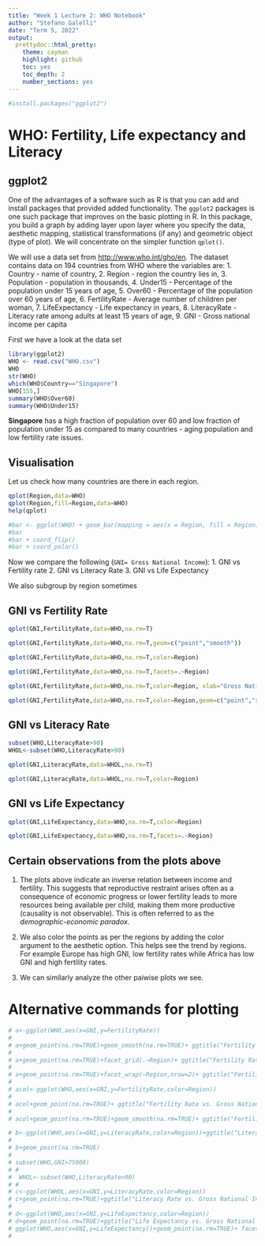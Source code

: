 ```yaml
---
title: "Week 1 Lecture 2: WHO Notebook"
author: "Stefano Galelli"
date: "Term 5, 2022"
output:
  prettydoc::html_pretty:
    theme: cayman
    highlight: github
    toc: yes
    toc_depth: 2
    number_sections: yes
---
```


```r
#install.packages("ggplot2")
```
# WHO: Fertility, Life expectancy and Literacy

## ggplot2
One of the advantages of a software such as R is that you can add and install packages that provided added functionality. The `ggplot2` packages is one such package that improves on the basic plotting in R. In this package, you build a graph by adding layer upon layer where you specify the data, aesthetic mapping, statistical transformations (if any) and geometric object (type of plot). We will concentrate on the simpler function `qplot()`.

We will use a data set from <http://www.who.int/gho/en>. The dataset contains data on 194 countries from WHO where the variables are: 
1. Country - name of country, 
2. Region - region the country lies in, 
3. Population - population in thousands, 
4. Under15 - Percentage of the population under 15 years of age, 
5. Over60 - Percentage of the population over 60 years of age,
6. FertilityRate - Average number of children per woman,
7. LifeExpectancy - Life expectancy in years,
8. LiteracyRate - Literacy rate among adults at least 15 years of age,
9. GNI - Gross national income per capita


First we have a look at the data set
```r
library(ggplot2)
WHO <- read.csv("WHO.csv")
WHO
str(WHO)
which(WHO$Country=="Singapore")
WHO[155,]
summary(WHO$Over60)
summary(WHO$Under15)
```

**Singapore** has a high fraction of population over 60 and low fraction of population under 15 as compared to many countries - aging population and low fertility rate issues.  

## Visualisation

Let us check how many countries are there in each region.
```r
qplot(Region,data=WHO)
qplot(Region,fill=Region,data=WHO)
help(qplot)

#bar <- ggplot(WHO) + geom_bar(mapping = aes(x = Region, fill = Region), show.legend = FALSE, width = 1) +  theme(aspect.ratio = 1) + labs(x = NULL, y = NULL)
#bar
#bar + coord_flip()
#bar + coord_polar()
```

Now we compare the following (`GNI= Gross National Income`):
1. GNI vs Fertility rate
2. GNI vs Literacy Rate
3. GNI vs Life Expectancy

We also subgroup by region sometimes

## GNI vs Fertility Rate
```r
qplot(GNI,FertilityRate,data=WHO,na.rm=T)

qplot(GNI,FertilityRate,data=WHO,na.rm=T,geom=c("point","smooth"))

qplot(GNI,FertilityRate,data=WHO,na.rm=T,color=Region)

qplot(GNI,FertilityRate,data=WHO,na.rm=T,facets=.~Region)

qplot(GNI,FertilityRate,data=WHO,na.rm=T,color=Region, xlab="Gross National Income", ylab="Fertility Rate")

qplot(GNI,FertilityRate,data=WHO,na.rm=T,color=Region,geom=c("point","smooth"))

```

## GNI vs Literacy Rate

```r
subset(WHO,LiteracyRate>90)
WHOL<-subset(WHO,LiteracyRate>90)

qplot(GNI,LiteracyRate,data=WHOL,na.rm=T)

qplot(GNI,LiteracyRate,data=WHOL,na.rm=T,color=Region)

```

## GNI vs Life Expectancy
```r
qplot(GNI,LifeExpectancy,data=WHO,na.rm=T,color=Region)

qplot(GNI,LifeExpectancy,data=WHO,na.rm=T,facets=.~Region)
```


## Certain observations from the plots above

1. The plots above indicate an inverse relation between income and fertility. This suggests that reproductive restraint arises often as a consequence of economic progress or lower fertility leads to more resources being available per child, making them more productive (causality is not observable). This is often referred to as the *demographic-economic paradox*.

2. We also color the points as per the regions by adding the color argument to the aesthetic option. 
This helps see the trend by regions. For example Europe has high GNI, low fertility rates while Africa has low GNI and high fertility rates.

3. We can similarly analyze the other paiwise plots we see.


# Alternative commands for plotting

```r
# a<-ggplot(WHO,aes(x=GNI,y=FertilityRate))
# 
# a+geom_point(na.rm=TRUE)+geom_smooth(na.rm=TRUE)+ ggtitle("Fertility Rate vs. Gross National Income") + xlab("Gross National Income") + ylab("Fertility Rate")
# 
# a+geom_point(na.rm=TRUE)+facet_grid(.~Region)+ ggtitle("Fertility Rate vs. Gross National Income") + xlab("Gross National Income") + ylab("Fertility Rate")
#   
# a+geom_point(na.rm=TRUE)+facet_wrap(~Region,nrow=2)+ ggtitle("Fertility Rate vs. Gross National Income") + xlab("Gross National Income") + ylab("Fertility Rate")
# 
# acol<-ggplot(WHO,aes(x=GNI,y=FertilityRate,color=Region))
# 
# acol+geom_point(na.rm=TRUE)+ ggtitle("Fertility Rate vs. Gross National Income") + xlab("Gross National Income") + ylab("Fertility Rate")
# 
# acol+geom_point(na.rm=TRUE)+geom_smooth(na.rm=TRUE)+ ggtitle("Fertility Rate vs. Gross National Income") + xlab("Gross National Income") + ylab("Fertility Rate")

# b<-ggplot(WHO,aes(x=GNI,y=LiteracyRate,color=Region))+ggtitle("Literacy Rate vs. Gross National Income") + xlab("Gross National Income") + ylab("Literacy Rate")
# 
# b+geom_point(na.rm=TRUE)
# 
# subset(WHO,GNI>75000)
# #
#  WHOL<-subset(WHO,LiteracyRate>90)
# #
# c<-ggplot(WHOL,aes(x=GNI,y=LiteracyRate,color=Region))
# c+geom_point(na.rm=TRUE)+ggtitle("Literacy Rate vs. Gross National Income (top 90 percent literacy)") + xlab("Gross National Income") + ylab("Literacy Rate")
# 
# d<-ggplot(WHO,aes(x=GNI,y=LifeExpectancy,color=Region))
# d+geom_point(na.rm=TRUE)+ggtitle("Life Expectancy vs. Gross National Income") + xlab("Gross National Income") + ylab("Life Expectancy")
# ggplot(WHO,aes(x=GNI,y=LifeExpectancy))+geom_point(na.rm=TRUE)+ facet_wrap(~Region,nrow=2)+ggtitle("Literacy Rate vs. Gross National Income") + xlab("Gross National Income") + ylab("Life Expectancy")
# 
```






